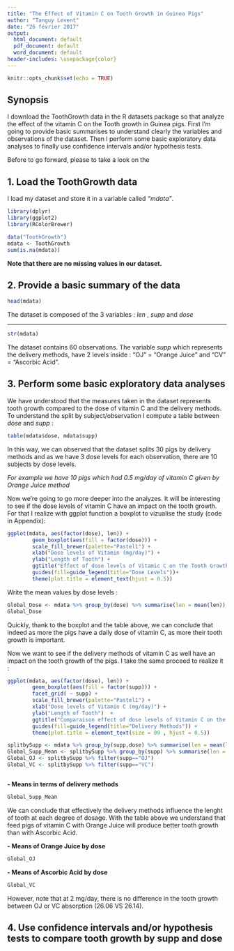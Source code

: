 ```yaml
---
title: "The Effect of Vitamin C on Tooth Growth in Guinea Pigs"
author: "Tanguy Levent"
date: "26 février 2017"
output:
  html_document: default
  pdf_document: default
  word_document: default
header-includes: \usepackage{color}
---
```


```r
knitr::opts_chunk$set(echo = TRUE)
```

## Synopsis

I download the ToothGrowth data in the R datasets package so that analyze the effect of the vitamin C on the Tooth growth in Guinea pigs.
First I'm going to provide basic summarises to understand clearly the variables and observations of the dataset.
Then I perform some basic exploratory data analyses to finally use confidence intervals and/or hypothesis tests.

Before to go forward, please to take a look on the [\textcolor{blue}{ToothGrowth R package description}](https://stat.ethz.ch/R-manual/R-devel/library/datasets/html/ToothGrowth.html)


## 1. Load the ToothGrowth data  

I load my dataset and store it in a variable called *"mdata"*.  

```r
library(dplyr)
library(ggplot2)
library(RColorBrewer)

data("ToothGrowth")
mdata <- ToothGrowth
sum(is.na(mdata))
```

**Note that there are no missing values in our dataset.**  

## 2. Provide a basic summary of the data  

```r
head(mdata)
```   

The dataset is composed of the 3 variables : *len* , *supp* and *dose*  
  
  -----

```r
str(mdata)
```  

The dataset contains 60 observations. The variable *supp* which represents the delivery methods, 
have 2 levels inside : "OJ" = "Orange Juice" and "CV" = "Ascorbic Acid".


## 3. Perform some basic exploratory data analyses  

We have understood that the measures taken in the dataset represents tooth growth compared to the dose of vitamin C and
the delivery methods. To understand the split by subject/observation I compute a table between *dose* and *supp* :  

```r
table(mdata$dose, mdata$supp)
```  

In this way, we can observed that the dataset splits 30 pigs by delivery methods and as we have 3 dose levels for each observation, there are 10 subjects by dose levels.  

*For example we have 10 pigs which had 0.5 mg/day of vitamin C given by Orange Juice method*  


Now we're going to go more deeper into the analyzes. It will be interesting to see if the dose levels of vitamin C 
have an impact on the tooth growth. For that I realize with ggplot function a boxplot to vizualise the study (code in Appendix):  

  
```r

ggplot(mdata, aes(factor(dose), len)) + 
        geom_boxplot(aes(fill = factor(dose))) +
        scale_fill_brewer(palette="Pastel1") + 
        xlab("Dose levels of Vitamin (mg/day)") + 
        ylab("Length of Tooth") + 
        ggtitle("Effect of dose levels of Vitamic C on the Tooth Growth") + 
        guides(fill=guide_legend(title="Dose Levels"))+
        theme(plot.title = element_text(hjust = 0.5))

```  

\pagebreak
Write the mean values by dose levels :  


```r
Global_Dose <- mdata %>% group_by(dose) %>% summarise(len = mean(len))
Global_Dose
```  
Quickly, thank to the boxplot and the table above, we can conclude that indeed as more the pigs have a daily dose of vitamin C, as more their tooth growth is important.  

Now we want to see if the delivery methods of vitamin C as well have an impact on the tooth growth of the pigs. I take the same proceed to realize it :  
  
```r

ggplot(mdata, aes(factor(dose), len)) + 
        geom_boxplot(aes(fill = factor(supp))) + 
        facet_grid( ~ supp) +  
        scale_fill_brewer(palette="Pastel1") + 
        xlab("Dose levels of Vitamin C (mg/day)") + 
        ylab("Length of Tooth")  + 
        ggtitle("Comparaison effect of dose levels of Vitamin C on the Tooth Growth by Delivery Methods") +
        guides(fill=guide_legend(title="Delivery Methods")) + 
        theme(plot.title = element_text(size = 09 , hjust = 0.5))

```  

```r
splitbySupp <- mdata %>% group_by(supp,dose) %>% summarise(len = mean(len))
Global_Supp_Mean <- splitbySupp %>% group_by(supp) %>% summarise(len = mean(len))
Global_OJ <- splitbySupp %>% filter(supp=="OJ")
Global_VC <- splitbySupp %>% filter(supp=="VC")



```  
   
**- Means in terms of delivery methods**  

```r
Global_Supp_Mean
```  

We can conclude that effectively the delivery methods influence the lenght of tooth at each degree of dosage. With the table
above we understand that feed pigs of vitamin C with Orange Juice will produce better tooth growth than with Ascorbic Acid.

\pagebreak  

**- Means of Orange Juice by dose**  

```r
Global_OJ

```  

**- Means of Ascorbic Acid by dose**  

```r
Global_VC
```  

However, note that at 2 mg/day, there is no difference in the tooth growth between OJ or VC absorption (26.06 VS 26.14).  

## 4. Use confidence intervals and/or hypothesis tests to compare tooth growth by supp and dose


